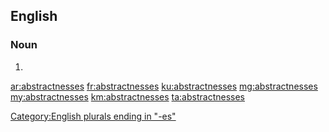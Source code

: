 ==English==

===Noun===
{{head|en|plural}}

# {{plural of|abstractness|lang=en|nocat=1}}

[[Category:English plurals ending in "-es"]]

[[ar:abstractnesses]]
[[fr:abstractnesses]]
[[ku:abstractnesses]]
[[mg:abstractnesses]]
[[my:abstractnesses]]
[[km:abstractnesses]]
[[ta:abstractnesses]]